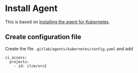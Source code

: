 # Install Agent

::: {.callout-note}

This is based on [Installing the agent for Kubernetes](https://docs.gitlab.com/ee/user/clusters/agent/install/index.html).

:::

## Create configuration file

Create the file `.gitlab/agents/kubernetes/config.yaml` and add

```
ci_access:
  projects:
    - id: ilcm/orc2
```